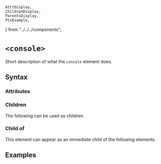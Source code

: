     AttrDisplay,
    ChildrenDisplay,
    ParentsDisplay,
    PtxExample,
} from "../../../components";

# `<console>`

Short description of what the `console` element does.

## Syntax

### Attributes

<AttrDisplay name="console" />

### Children

The following can be used as children.

<ChildrenDisplay name="console" />

### Child of

This element can appear as an immediate child of the following elements.

<ParentsDisplay name="console" />

## Examples

    